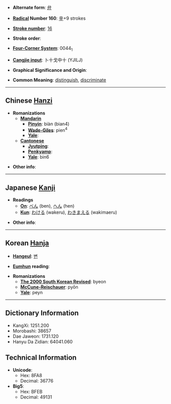 * '''Alternate form''': [[弁]]

* '''[[Wiktionary:Chinese radical index| Radical]] Number 160''': [[Wiktionary:Chinese radical index 辛|辛]]+9 strokes

* '''[[Wiktionary:Chinese total strokes index|Stroke number]]''': [[Wiktionary:Chinese total strokes index 16|16]]

* '''Stroke order''': 

* '''[[Wiktionary:Chinese four corner index|Four-Corner System]]''': 0044<sub>1</sub>

* '''[[Wiktionary:Chinese Cangjie index|Cangjie input]]''': 卜十戈中十 (YJILJ)

* '''Graphical Significance and Origin''': 

* '''Common Meaning''': [[distinguish]], [[discriminate]]

----

== Chinese [[Hanzi]] ==

* '''Romanizations'''
** '''[[Mandarin]]'''
*** '''[[Pinyin]]''': biàn (bian4)
*** '''[[Wade-Giles]]''': pien<sup>4</sup>
*** '''[[Yale]]''': 
** '''[[Cantonese]]'''
*** '''[[Jyutping]]''':
*** '''[[Penkyamp]]''': 
*** '''[[Yale]]''': bin6

* '''Other info''': 

----

== Japanese [[Kanji]] ==

* '''Readings'''
** '''[[On]]''': [[べん]] (ben), [[へん]] (hen)
** '''[[Kun]]''': [[わける]] (wakeru), [[わきまえる]] (wakimaeru)

* '''Other info''':  

----

== Korean [[Hanja]] ==

* '''[[Hangeul]]''': [[변]]

* '''[[Eumhun]] reading''': 

* '''Romanizations'''
** '''[[The 2000 South Korean Revised Romanization|The 2000 South Korean Revised]]''': byeon
** '''[[McCune-Reischauer]]''': pyŏn
** '''[[Yale]]''': peyn

----

== Dictionary Information ==

* KangXi: 1251.200
* Morobashi: 38657
* Dae Jaweon: 1731.120
* Hanyu Da Zidian: 64041.060

== Technical Information ==

* '''Unicode''':
** Hex: 8FA8
** Decimal: 36776
* '''Big5''':
** Hex: BFEB
** Decimal: 49131